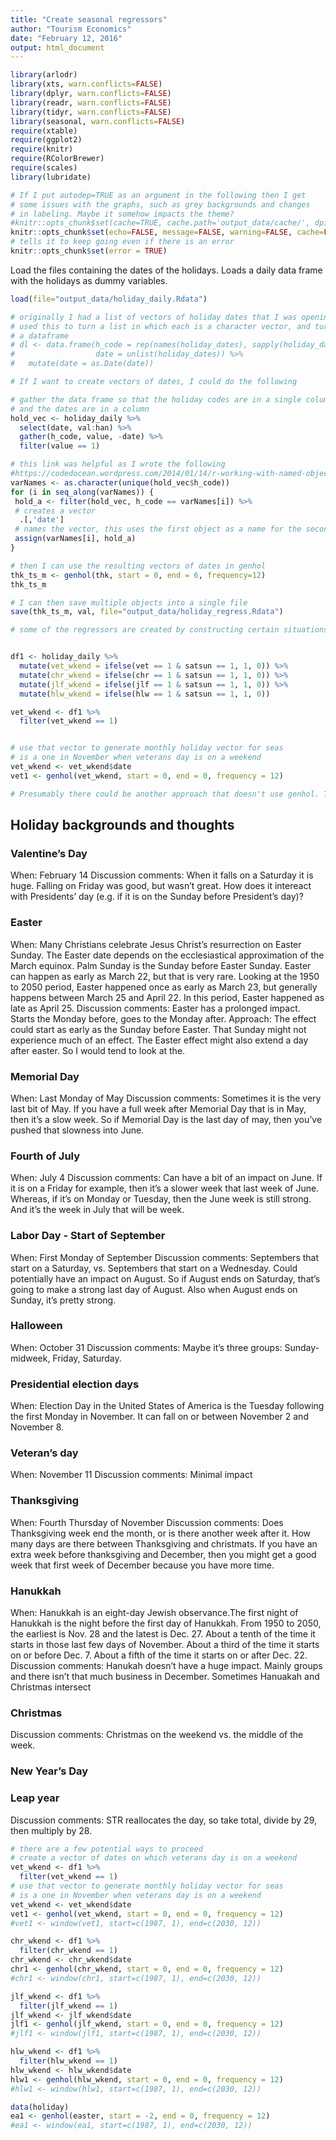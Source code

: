```yaml
---
title: "Create seasonal regressors"
author: "Tourism Economics"
date: "February 12, 2016"
output: html_document
---
```


```r
library(arlodr)
library(xts, warn.conflicts=FALSE)
library(dplyr, warn.conflicts=FALSE)
library(readr, warn.conflicts=FALSE)
library(tidyr, warn.conflicts=FALSE)
library(seasonal, warn.conflicts=FALSE)
require(xtable)
require(ggplot2)
require(knitr)
require(RColorBrewer)
require(scales)
library(lubridate)

# If I put autodep=TRUE as an argument in the following then I get
# some issues with the graphs, such as grey backgrounds and changes
# in labeling. Maybe it somehow impacts the theme?
#knitr::opts_chunk$set(cache=TRUE, cache.path='output_data/cache/', dpi=96)
knitr::opts_chunk$set(echo=FALSE, message=FALSE, warning=FALSE, cache=FALSE, cache.path='../output_data/cache/', autodep=TRUE, fig.path='../output_data/figure_exp_seasonal_short/fig-',  fig.show='asis', fig.keep='high')
# tells it to keep going even if there is an error
knitr::opts_chunk$set(error = TRUE)

```

Load the files containing the dates of the holidays. 
Loads a daily data frame with the holidays as dummy variables. 

```r
load(file="output_data/holiday_daily.Rdata")

# originally I had a list of vectors of holiday dates that I was opening. I
# used this to turn a list in which each is a character vector, and turned it into 
# a dataframe
# dl <- data.frame(h_code = rep(names(holiday_dates), sapply(holiday_dates, length)),
#                  date = unlist(holiday_dates)) %>%
#   mutate(date = as.Date(date))
```

```r

# If I want to create vectors of dates, I could do the following

# gather the data frame so that the holiday codes are in a single column
# and the dates are in a column
hold_vec <- holiday_daily %>%
  select(date, val:han) %>%
  gather(h_code, value, -date) %>%
  filter(value == 1)

# this link was helpful as I wrote the following
#https://codedocean.wordpress.com/2014/01/14/r-working-with-named-objects-in-a-loop/
varNames <- as.character(unique(hold_vec$h_code))
for (i in seq_along(varNames)) {
 hold_a <- filter(hold_vec, h_code == varNames[i]) %>%
 # creates a vector
  .[,'date']
 # names the vector, this uses the first object as a name for the second object
 assign(varNames[i], hold_a)
}

# then I can use the resulting vectors of dates in genhol
thk_ts_m <- genhol(thk, start = 0, end = 6, frequency=12)
thk_ts_m

# I can then save multiple objects into a single file
save(thk_ts_m, val, file="output_data/holiday_regress.Rdata")

```



```r

# some of the regressors are created by constructing certain situations


df1 <- holiday_daily %>%
  mutate(vet_wkend = ifelse(vet == 1 & satsun == 1, 1, 0)) %>%
  mutate(chr_wkend = ifelse(chr == 1 & satsun == 1, 1, 0)) %>%
  mutate(jlf_wkend = ifelse(jlf == 1 & satsun == 1, 1, 0)) %>%
  mutate(hlw_wkend = ifelse(hlw == 1 & satsun == 1, 1, 0))

vet_wkend <- df1 %>%
  filter(vet_wkend == 1)


# use that vector to generate monthly holiday vector for seas
# is a one in November when veterans day is on a weekend
vet_wkend <- vet_wkend$date
vet1 <- genhol(vet_wkend, start = 0, end = 0, frequency = 12)

```

```r

# Presumably there could be another approach that doesn't use genhol. The end goal is to get to a time series object that can be used as a regressor.  

```


## Holiday backgrounds and thoughts

### Valentine's Day
When: February 14
Discussion comments: When it falls on a Saturday it is huge. Falling on Friday was good, but wasn’t great. How does it intereact with Presidents' day (e.g. if it is on the Sunday before President’s day)?

### Easter
When: Many Christians celebrate Jesus Christ's resurrection on Easter Sunday. The Easter date depends on the ecclesiastical approximation of the March equinox. Palm Sunday is the Sunday before Easter Sunday. Easter can happen as early as March 22, but that is very rare. Looking at the 1950 to 2050 period, Easter happened once as early as March 23, but generally happens between March 25 and April 22. In this period, Easter happened as late as April 25.
Discussion comments: Easter has a prolonged impact. Starts the Monday before, goes to the Monday after. 
Approach: The effect could start as early as the Sunday before Easter. That Sunday might not experience much of an effect. The Easter effect might also extend a day after easter. So I would tend to look at the.

### Memorial Day 
When: Last Monday of May
Discussion comments: Sometimes it is the very last bit of May. If you have a full week after Memorial Day that is in May, then it’s a slow week. So if Memorial Day is the last day of may, then you’ve pushed that slowness into June. 

### Fourth of July
When: July 4
Discussion comments: Can have a bit of an impact on June. If it is on a Friday for example, then it’s a slower week that last week of June. Whereas, if it’s on Monday or Tuesday, then the June week is still strong. And it’s the week in July that will be week. 

### Labor Day - Start of September
When: First Monday of September
Discussion comments: Septembers that start on a Saturday, vs. Septembers that start on a Wednesday. Could potentially have an impact on August. So if August ends on Saturday, that’s going to make a strong last day of August. Also when August ends on Sunday, it’s pretty strong. 

### Halloween
When: October 31
Discussion comments: Maybe it’s three groups: Sunday-midweek, Friday, Saturday. 

### Presidential election days
When: Election Day in the United States of America is the Tuesday following the first Monday in November. It can fall on or between November 2 and November 8. 

### Veteran’s day
When: November 11
Discussion comments: Minimal impact

### Thanksgiving
When: Fourth Thursday of November
Discussion comments: Does Thanksgiving week end the month, or is there another week after it. How many days are there between Thanksgiving and christmats. If you have an extra week before thanksgiving and December, then you might get a good week that first week of December because you have more time. 

### Hanukkah
When: Hanukkah is an eight-day Jewish observance.The first night of Hanukkah is the night before the first day of Hanukkah. From 1950 to 2050, the earliest is Nov. 28 and the latest is Dec. 27. About a tenth of the time it starts in those last few days of November. About a third of the time it starts on or before Dec. 7. About a fifth of the time it starts on or after Dec. 22. 
Discussion comments: Hanukah doesn’t have a huge impact. Mainly groups and there isn’t that much business in December. 
Sometimes Hanuakah and Christmas intersect

### Christmas
Discussion comments: Christmas on the weekend vs. the middle of the week. 

### New Year's Day

### Leap year
Discussion comments: STR reallocates the day, so take total, divide by 29, then multiply by 28. 

```r



# there are a few potential ways to proceed
# create a vector of dates on which veterans day is on a weekend
vet_wkend <- df1 %>%
  filter(vet_wkend == 1)
# use that vector to generate monthly holiday vector for seas
# is a one in November when veterans day is on a weekend
vet_wkend <- vet_wkend$date
vet1 <- genhol(vet_wkend, start = 0, end = 0, frequency = 12)
#vet1 <- window(vet1, start=c(1987, 1), end=c(2030, 12))

chr_wkend <- df1 %>%
  filter(chr_wkend == 1)
chr_wkend <- chr_wkend$date
chr1 <- genhol(chr_wkend, start = 0, end = 0, frequency = 12)
#chr1 <- window(chr1, start=c(1987, 1), end=c(2030, 12)) 

jlf_wkend <- df1 %>%
  filter(jlf_wkend == 1)
jlf_wkend <- jlf_wkend$date
jlf1 <- genhol(jlf_wkend, start = 0, end = 0, frequency = 12)
#jlf1 <- window(jlf1, start=c(1987, 1), end=c(2030, 12)) 

hlw_wkend <- df1 %>%
  filter(hlw_wkend == 1)
hlw_wkend <- hlw_wkend$date
hlw1 <- genhol(hlw_wkend, start = 0, end = 0, frequency = 12)
#hlw1 <- window(hlw1, start=c(1987, 1), end=c(2030, 12)) 

data(holiday)
ea1 <- genhol(easter, start = -2, end = 0, frequency = 12)
#ea1 <- window(ea1, start=c(1987, 1), end=c(2030, 12)) 



```

